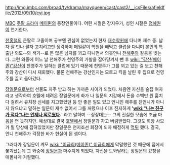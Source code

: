 http://img.imbc.com/broad/tv/drama/mayqueen/cast/cast2/__icsFiles/afieldfile/2012/09/10/cyj.jpg

[[MBC]] [[주말 드라마]] [[메이퀸]]의 등장인물이다. 어린 시절은 강지우가, 성인 시절은 [[정혜원]]이 연기한다.

[[천홍철]]의 큰딸로 고졸이며 공부엔 관심이 없었는지 현재 [[재수학원]]에 다니며 재수 중. 남자 잘 만나 팔자 고치려고만 생각하며 매일같이 학원을 빼먹고 클럽을 다니며 본인의 특출난 외모--와 색기--로 돈 많은 남자를 꾀고 다니면서 의붓언니 [[천해주]]와 갈등을 빚는다. 그런 와중에 어느 날 천해주가 천영주의 가발을 잡아당겨서 뺀 후 [[wiki: "강산(메이퀸)"강산]]이 천영주가 일하는 클럽에 있기 때문에 천영주가 그를 꾀고 있는 걸 보고 천해주와 강산이 다시 재회했다. 물론 천해주는 강산인지는 모르고 킥을 날린 후 집으로 천영주를 끌고 돌아갔다.

[[장일문]]으로부터 선물도 자주 받고 하는 가까운 사이가 되었다. 처음엔 자신을 술집 여자라고 생각하여 호텔에 데려온 장일문에게 화가 나 일문의 지갑에서 돈을 수백만 원 훔치다 걸려서 유치장 신세를 지고했었던 등 안 좋은 일도 있고 언니인 해주를 친언니가 아니지 않으냐고 말하는 일문이 재수 없어서 그를 꺼렸으나 이후 진지하게 ''''[[wiki:"나는 친구가 적다"나는 언제나 외로웠다]].'''' 라고 말하며 --징징대는-- 그의 진실한 모습에 조금 마음을 연 듯하지만. 예상대로 결국 [[호텔]]에서 장일문과 자고 버림받았다. 그것도 회장 사모가 될 망상에 잡혀있었지만 장일문은 천지조선 회장이 되자 매정하게 [[먹튀]] 했다. 결국, 언니 천해주가 걱정한 바가 현실이 된 셈이다. 

그러다가 장일문이 계모 [[wiki: "이금희(메이퀸)" 이금희]]에게 막말했던 것 때문에 집에서 쫓겨났는데 그 와중에 [[장일문]]과 마주치게 되었다. 자신을 도와달라는 장일문의 요청을 매몰차게 거절했다.
